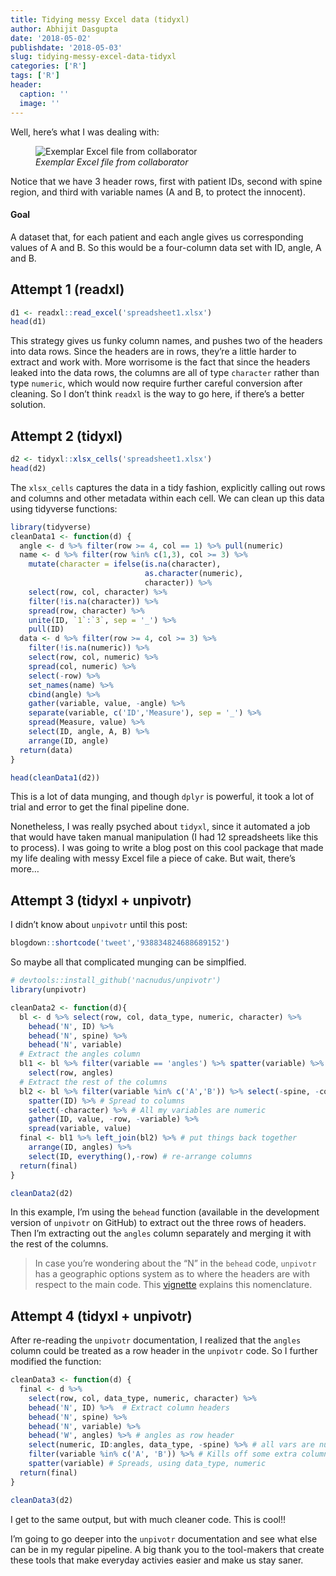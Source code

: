 ```yaml
---
title: Tidying messy Excel data (tidyxl)
author: Abhijit Dasgupta
date: '2018-05-02'
publishdate: '2018-05-03'
slug: tidying-messy-excel-data-tidyxl
categories: ['R']
tags: ['R']
header:
  caption: ''
  image: ''
---
```


Well, here's what I was dealing with:

![*Exemplar Excel file from collaborator*](/img/spreadsheet1.png)

Notice that we have 3 header rows, first with patient IDs, second with spine region, and third with variable names (A and B, to protect the innocent). 

#### Goal

A dataset that, for each patient and 
each angle gives us corresponding values of A and B. So this would be a 
four-column data set with ID, angle, A and B. 

## Attempt 1 (readxl)

```r
d1 <- readxl::read_excel('spreadsheet1.xlsx')
head(d1)
```

This strategy gives us funky column names, and pushes two of the headers into data rows. Since the headers are in rows, they're a little harder to extract and work with. More worrisome is the fact that since the headers leaked into the data rows, the columns are all of type `character` rather than type `numeric`, which would now require further careful conversion after cleaning. So I don't think `readxl` is the way to go here, if there's a better solution. 

## Attempt 2 (tidyxl)

```r
d2 <- tidyxl::xlsx_cells('spreadsheet1.xlsx')
head(d2)
```

The `xlsx_cells` captures the data in a tidy fashion, explicitly calling out rows and columns and other metadata within each cell. We can clean up this data using tidyverse functions:

```r
library(tidyverse)
cleanData1 <- function(d) {
  angle <- d %>% filter(row >= 4, col == 1) %>% pull(numeric)
  name <- d %>% filter(row %in% c(1,3), col >= 3) %>%
    mutate(character = ifelse(is.na(character), 
                              as.character(numeric),
                              character)) %>%
    select(row, col, character) %>%
    filter(!is.na(character)) %>%
    spread(row, character) %>%
    unite(ID, `1`:`3`, sep = '_') %>%
    pull(ID)
  data <- d %>% filter(row >= 4, col >= 3) %>%
    filter(!is.na(numeric)) %>%
    select(row, col, numeric) %>%
    spread(col, numeric) %>%
    select(-row) %>%
    set_names(name) %>%
    cbind(angle) %>%
    gather(variable, value, -angle) %>%
    separate(variable, c('ID','Measure'), sep = '_') %>%
    spread(Measure, value) %>%
    select(ID, angle, A, B) %>%
    arrange(ID, angle)
  return(data)
}

head(cleanData1(d2))
```

This is a lot of data munging, and though `dplyr` is powerful, it took a lot of trial and error to get the final pipeline done. 

Nonetheless, I was really psyched about `tidyxl`, since it automated a job that would have taken manual manipulation (I had 12 spreadsheets like this to process). I was going to write a blog post on this cool package that made my life dealing with messy Excel file a piece of cake. But wait, there's more...

## Attempt 3 (tidyxl + unpivotr)

I didn't know about `unpivotr` until this post:
```r
blogdown::shortcode('tweet','938834824688689152')
```
So maybe all that complicated munging can be simplfied.

```r
# devtools::install_github('nacnudus/unpivotr')
library(unpivotr)

cleanData2 <- function(d){
  bl <- d %>% select(row, col, data_type, numeric, character) %>% 
    behead('N', ID) %>% 
    behead('N', spine) %>% 
    behead('N', variable) 
  # Extract the angles column
  bl1 <- bl %>% filter(variable == 'angles') %>% spatter(variable) %>% 
    select(row, angles)
  # Extract the rest of the columns
  bl2 <- bl %>% filter(variable %in% c('A','B')) %>% select(-spine, -col) %>% 
    spatter(ID) %>% # Spread to columns
    select(-character) %>% # All my variables are numeric
    gather(ID, value, -row, -variable) %>% 
    spread(variable, value)
  final <- bl1 %>% left_join(bl2) %>% # put things back together
    arrange(ID, angles) %>% 
    select(ID, everything(),-row) # re-arrange columns
  return(final)
}

cleanData2(d2)
```
In this example, I'm using the `behead` function (available in the development version of `unpivotr` on GitHub) to extract out the three 
rows of headers. Then I'm extracting out the `angles` column separately and merging it with the rest of the columns. 

> In case you're wondering about the "N" in the `behead` code, `unpivotr` has a geographic options system as to where the headers are with respect to the main code. This [vignette](https://nacnudus.github.io/unpivotr/articles/compass-directions.html) explains this nomenclature.


## Attempt 4 (tidyxl + unpivotr)

After re-reading the `unpivotr` documentation, I realized that the `angles` column could be treated as a row header in the `unpivotr` code. So I further modified the function:

```r
cleanData3 <- function(d) {
  final <- d %>% 
    select(row, col, data_type, numeric, character) %>% 
    behead('N', ID) %>%  # Extract column headers
    behead('N', spine) %>% 
    behead('N', variable) %>% 
    behead('W', angles) %>% # angles as row header
    select(numeric, ID:angles, data_type, -spine) %>% # all vars are numeric
    filter(variable %in% c('A', 'B')) %>% # Kills off some extra columns
    spatter(variable) # Spreads, using data_type, numeric
  return(final)
}

cleanData3(d2)
```

I get to the same output, but with much cleaner code. This is cool!!

I'm going to go deeper into the `unpivotr` documentation and see what else can be in my regular pipeline. A big thank you to the tool-makers that create these tools that make everyday activies easier and make us stay saner. 



